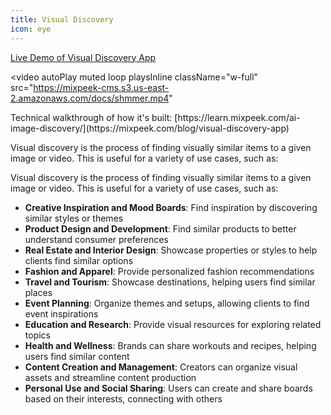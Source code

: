 ```yaml
---
title: Visual Discovery
icon: eye
---
```


<a href="http://shimmer.so">Live Demo of Visual Discovery App</a>

<video
  autoPlay
  muted
  loop
  playsInline
  className="w-full"
  src="https://mixpeek-cms.s3.us-east-2.amazonaws.com/docs/shmmer.mp4"
></video>

<Note>
  Technical walkthrough of how it's built:
  [https://learn.mixpeek.com/ai-image-discovery/](https://mixpeek.com/blog/visual-discovery-app)
</Note>

Visual discovery is the process of finding visually similar items to a given image or video. This is useful for a variety of use cases, such as:

Visual discovery is the process of finding visually similar items to a given image or video. This is useful for a variety of use cases, such as:

- **Creative Inspiration and Mood Boards**: Find inspiration by discovering similar styles or themes
- **Product Design and Development**: Find similar products to better understand consumer preferences
- **Real Estate and Interior Design**: Showcase properties or styles to help clients find similar options
- **Fashion and Apparel**: Provide personalized fashion recommendations
- **Travel and Tourism**: Showcase destinations, helping users find similar places
- **Event Planning**: Organize themes and setups, allowing clients to find event inspirations
- **Education and Research**: Provide visual resources for exploring related topics
- **Health and Wellness**: Brands can share workouts and recipes, helping users find similar content
- **Content Creation and Management**: Creators can organize visual assets and streamline content production
- **Personal Use and Social Sharing**: Users can create and share boards based on their interests, connecting with others
